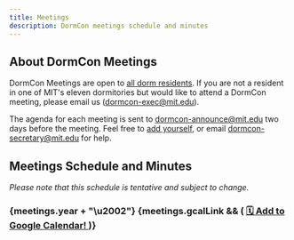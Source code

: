 ```yaml
---
title: Meetings
description: DormCon meetings schedule and minutes
---
```


## About DormCon Meetings

DormCon Meetings are open to [all dorm residents](/about/voting-members). If you
are not a resident in one of MIT's eleven dormitories but would like to attend a
DormCon meeting, please email us (dormcon-exec@mit.edu).

The agenda for each meeting is sent to dormcon-announce@mit.edu two days before
the meeting. Feel free to
[add yourself](https://groups.mit.edu/webmoira/list/dormcon-announce), or email
dormcon-secretary@mit.edu for help.

## Meetings Schedule and Minutes

_Please note that this schedule is tentative and subject to change._


<div>
    <h3>
        {meetings.year + "\u2002"}
        {meetings.gcalLink && (
            <a href={meetings.gcalLink} target="_blank" rel="noopener">
                <span className="badge badge--primary">
                    🗓️ Add to Google Calendar!
                </span>
            </a>
        )}
    </h3>
</div>
<MeetingsComponent meetings={meetings.list} />
